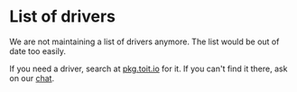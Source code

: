 # List of drivers

We are not maintaining a list of drivers anymore. The list would be out of date too easily.

If you need a driver, search at [pkg.toit.io](https://pkg.toit.io) for it.
If you can't find it there, ask on our [chat](https://chat.toit.io).
